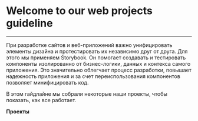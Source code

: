 
<Meta title="Welcome" />

# Welcome to our web projects guideline
------

При разработке сайтов и веб-приложений важно унифицировать элементы дизайна и протестировать их независимо друг от друга.
Для этого мы применяем Storybook. Он помогает создавать и тестировать компоненты изолированно от бизнес-логики, данных и контекса
самого приложения. Это значительно облегчает процесс разработки, повышает надежность приложения и за счет переиспользования компонентов
позволяет минифицировать код.

В этом гайдлайне мы собрали некоторые наши проекты, чтобы показать, как все работает.

**Проекты**
